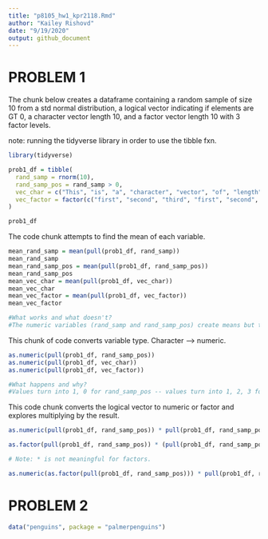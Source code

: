 ```yaml
---
title: "p8105_hw1_kpr2118.Rmd"
author: "Kailey Rishovd"
date: "9/19/2020"
output: github_document
---
```

# PROBLEM 1 

The chunk below creates a dataframe containing a random sample of size 10 from a std normal distribution, a logical vector indicating if elements are GT 0, a character vector length 10, and a factor vector length 10 with 3 factor levels. 

note: running the tidyverse library in order to use the tibble fxn. 

```r
library(tidyverse)

prob1_df = tibble(
  rand_samp = rnorm(10),
  rand_samp_pos = rand_samp > 0,
  vec_char = c("This", "is", "a", "character", "vector", "of", "length", "ten", "characters", "right"),
  vec_factor = factor(c("first", "second", "third", "first", "second", "third", "first", "second", "third", "first"))
)

prob1_df
```

The code chunk attempts to find the mean of each variable. 

```r
mean_rand_samp = mean(pull(prob1_df, rand_samp))
mean_rand_samp
mean_rand_samp_pos = mean(pull(prob1_df, rand_samp_pos))
mean_rand_samp_pos
mean_vec_char = mean(pull(prob1_df, vec_char))
mean_vec_char
mean_vec_factor = mean(pull(prob1_df, vec_factor))
mean_vec_factor

#What works and what doesn't?
#The numeric variables (rand_samp and rand_samp_pos) create means but the non-numeric variables (vec_char and vec_factor) return NA.
```

This chunk of code converts variable type. Character --> numeric. 

```r
as.numeric(pull(prob1_df, rand_samp_pos))
as.numeric(pull(prob1_df, vec_char))
as.numeric(pull(prob1_df, vec_factor))

#What happens and why? 
#Values turn into 1, 0 for rand_samp_pos -- values turn into 1, 2, 3 for vec_factor -- values for vec_char result in NA. Vec_char is non-numeric and has no numeric conversion. This is just like the means example above. 
```

This code chunk converts the logical vector to numeric or factor and explores multiplying by the result.

```r
as.numeric(pull(prob1_df, rand_samp_pos)) * pull(prob1_df, rand_samp_pos)

as.factor(pull(prob1_df, rand_samp_pos)) * (pull(prob1_df, rand_samp_pos))

# Note: * is not meaningful for factors. 

as.numeric(as.factor(pull(prob1_df, rand_samp_pos))) * pull(prob1_df, rand_samp_pos)

```

# PROBLEM 2 

```r
data("penguins", package = "palmerpenguins")
```


